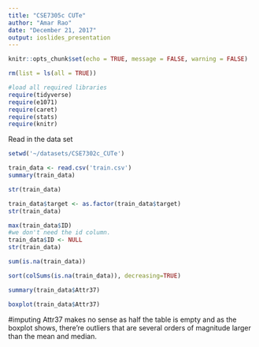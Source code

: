 ```yaml
---
title: "CSE7305c CUTe"
author: "Amar Rao"
date: "December 21, 2017"
output: ioslides_presentation
---
```


```r
knitr::opts_chunk$set(echo = TRUE, message = FALSE, warning = FALSE)

rm(list = ls(all = TRUE))

#load all required libraries
require(tidyverse)
require(e1071)
require(caret)
require(stats)
require(knitr)

```


Read in the data set

```r
setwd('~/datasets/CSE7302c_CUTe')

train_data <- read.csv('train.csv')
summary(train_data)
```
```r
str(train_data)
```

```r
train_data$target <- as.factor(train_data$target)
str(train_data)
```

```r
max(train_data$ID)
#we don't need the id column.
train_data$ID <- NULL
str(train_data)
```

```r
sum(is.na(train_data))

sort(colSums(is.na(train_data)), decreasing=TRUE)
```

```r
summary(train_data$Attr37)

```

```r
boxplot(train_data$Attr37)
```

#imputing Attr37 makes no sense as half the table is empty and as the boxplot shows, there're outliers that are several orders of magnitude larger than the mean and median. 

```r

```

